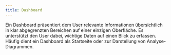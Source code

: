 ```yaml
---
title: Dashboard
---
```


Ein Dashboard präsentiert dem User relevante Informationen übersichtlich in klar abgegrenzten Bereichen auf einer einzigen Oberfläche. Es unterstützt den User dabei, wichtige Daten auf einen Blick zu erfassen. Häufig dient ein Dashboard als Startseite oder zur Darstellung von Analyse-Diagrammen.
